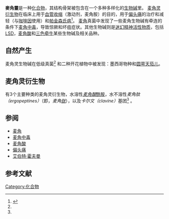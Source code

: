 
{{expand|time=2016-04-23T14:17:59+00:00}}
{{Drugbox
| Watchedfields = changed
| verifiedrevid = 446242223
| IUPAC_name = (6a''R'')-4,6,6a,7,8,9,10,10a-Octahydroindolo[4,3-''fg''][[喹啉|喹啉]]
| imageL = Ergoline Structural Formulae V.1.svg
| widthL = 120
| imageR = Ergoline2.png
| widthR = 120

<!--Clinical data-->
| tradename =  
| pregnancy_AU = <!-- A / B1 / B2 / B3 / C / D / X -->
| pregnancy_US = <!-- A / B            / C / D / X -->
| pregnancy_category =  
| legal_AU = <!-- Unscheduled / S2 / S3 / S4 / S5 / S6 / S7 / S8 / S9 -->
| legal_CA = <!--             / Schedule I, II, III, IV, V, VI, VII, VIII -->
| legal_UK = <!-- GSL         / P       / POM / CD / Class A, B, C -->
| legal_US = <!-- OTC                   / Rx-only  / Schedule I, II, III, IV, V -->
| legal_status =  
| routes_of_administration =

<!--Pharmacokinetic data-->
| bioavailability =  
| protein_bound =  
| metabolism =  
| elimination_half-life =  
| excretion =

<!--Identifiers-->
| CAS_number_Ref = {{cascite|correct|??}}
| CAS_number = 478-88-6
| ATC_prefix = none
| ATC_suffix = 
| PubChem = 6857537
| DrugBank_Ref = {{drugbankcite|correct|drugbank}}
| DrugBank = 
| ChemSpiderID_Ref = {{chemspidercite|correct|chemspider}}
| ChemSpiderID = 5256873
| ChEBI_Ref = {{ebicite|correct|EBI}}
| ChEBI = 38484

<!--Chemical data-->
 | C=14 | H=16 | N=2
| molecular_weight = 212.29g/mol
| smiles = c2c4c1c(cccc1n2)[C@@H]3[C@H](NCCC3)C4
| StdInChI_Ref = {{stdinchicite|correct|chemspider}}
| StdInChI = 1S/C14H16N2/c1-3-11-10-4-2-6-15-13(10)7-9-8-16-12(5-1)14(9)11/h1,3,5,8,10,13,15-16H,2,4,6-7H2/t10-,13-/m1/s1
| StdInChIKey_Ref = {{stdinchicite|correct|chemspider}}
| StdInChIKey = RHGUXDUPXYFCTE-ZWNOBZJWSA-N
}}

'''麥角靈'''是一种[[化合物|化合物]]，其结构骨架被包含在一个多种多样化的[[生物碱|生物碱]]里。 [[麦角灵|麦角灵]][[衍生物|衍生物]]在临床上用于[[血管收缩|血管收缩]]（{{le|5-HT受体|5-HT1 receptor}}激动剂，麦角胺）的目的，用于[[偏头痛|偏头痛]]的治疗和减轻（与[[咖啡因|咖啡因]]使用）和[[帕金森氏病|帕金森氏病]]<ref name="Schardl2006">{{cite journal|author=Schardl CL, Panaccione DG, Tudzynski P|year=2006|title=Ergot alkaloids – biology and molecular biology|journal=The Alkaloids: Chemistry and Biology|volume=63|pages=45–86|pmid=17133714|doi=10.1016/S1099-4831(06)63002-2|series=The Alkaloids: Chemistry and Biology|isbn=978-0-12-469563-4}}</ref>。
[[麦角|麦角]]真菌中发现了一些麦角生物碱有牵连的条件下[[麦角中毒|麦角中毒]]，导致惊厥和坏疽症状。其他生物碱则是[[迷幻药物|迷幻精神活性物质]]，包括[[D-麦角酸二乙胺|LSD]]，[[麦角酸|麦角酸]]和[[三色牵牛|三色牵牛]]某些生物碱及相关品种。

==自然产生==
麦角灵生物碱在低级真菌<ref name="Schardl2006"/> 和二种开花植物中被发现：墨西哥物种{{Tsl|en|Turbina corymbosa}}和[[圆萼天茄儿|圆萼天茄儿]]。

==麦角灵衍生物==
有3个主要种类的麦角灵衍生物，水溶性''[[麦角酸|麦角酸]]''[[酰胺|酰胺]]，水不溶性''麦角肽（ergopeptines）''（即，''麦角[[肽|肽]]''），以及''卡尔文（clavine）''基团<ref name="Schardl2006"/> 。

==参阅==
* [[麦角|麦角]]
* [[麦角中毒|麦角中毒]]
* [[麦角酸|麦角酸]]
* [[偏头痛|偏头痛]]
* [[艾伯特·霍夫曼|艾伯特·霍夫曼]]

==参考文献==
{{reflist}}

{{Hallucinogens}}

[[Category:化合物|Category:化合物]]